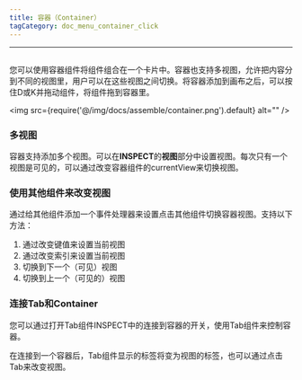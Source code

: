 ```yaml
---
title: 容器（Container）
tagCategory: doc_menu_container_click
---
```

---

## <Heading hidden>容器（Container）</Heading>

您可以使用容器组件将组件组合在一个卡片中。容器也支持多视图，允许把内容分到不同的视图里，用户可以在这些视图之间切换。将容器添加到画布之后，可以按住D或K并拖动组件，将组件拖到容器里。

<img
  src={require('@/img/docs/assemble/container.png').default}
  alt=""
/>

### 多视图

容器支持添加多个视图。可以在**INSPECT**的**视图**部分中设置视图。每次只有一个视图是可见的，可以通过改变容器组件的currentView来切换视图。

### 使用其他组件来改变视图

通过给其他组件添加一个事件处理器来设置点击其他组件切换容器视图。支持以下方法：
1. 通过改变键值来设置当前视图
2. 通过改变索引来设置当前视图
3. 切换到下一个（可见）视图
4. 切换到上一个（可见的）视图


### 连接Tab和Container

您可以通过打开Tab组件INSPECT中的连接到容器的开关，使用Tab组件来控制容器。

在连接到一个容器后，Tab组件显示的标签将变为视图的标签，也可以通过点击Tab来改变视图。
